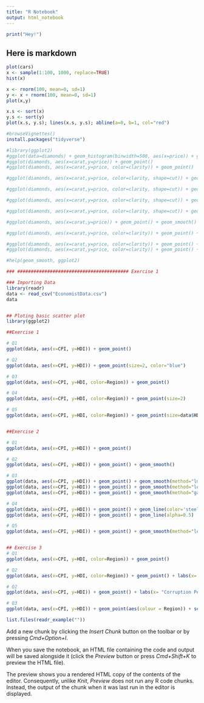 ```yaml
---
title: "R Notebook"
output: html_notebook
---
```

```r
print("Hey!")
```

## Here is markdown 

```r
plot(cars)
x <- sample(1:100, 1000, replace=TRUE)
hist(x)

x <- rnorm(100, mean=0, sd=1)
y <- x + rnorm(100, mean=0, sd=1)
plot(x,y)

x.s <- sort(x)
y.s <- sort(y)
plot(x.s, y.s); lines(x.s, y.s); abline(a=0, b=1, col="red")

#browseVignettes()
install.packages("tidyverse")

#library(ggplot2)
#ggplot(data=diamonds) + geom_histogram(binwidth=500, aes(x=price)) + ggtitle("Diamond Price Distribution") + xlab("Diamond Price U$") + ylab("Frequency") + theme_minimal()
#ggplot(diamonds, aes(x=carat,y=price)) + geom_point()
#ggplot(diamonds, aes(x=carat,y=price, color=clarity)) + geom_point()

#ggplot(diamonds, aes(x=carat,y=price, color=clarity, shape=cut)) + geom_point()

#ggplot(diamonds, aes(x=carat,y=price, color=clarity, shape=cut)) + geom_point() + facet_wrap(~ cut)

#ggplot(diamonds, aes(x=carat,y=price, color=clarity, shape=cut)) + geom_point() + facet_wrap(~ cut, nrow=5)

#ggplot(diamonds, aes(x=carat,y=price, color=clarity, shape=cut)) + geom_point() + facet_wrap(~ cut, nrow=5)

#ggplot(diamonds, aes(x=carat,y=price)) + geom_point() + geom_smooth()

#ggplot(diamonds, aes(x=carat,y=price, color=clarity)) + geom_point() + geom_smooth()

#ggplot(diamonds, aes(x=carat,y=price, color=clarity)) + geom_point() + geom_smooth()
#ggplot(diamonds, aes(x=carat,y=price, color=clarity)) + geom_point() + geom_smooth(method="lm")

#help(geom_smooth, ggplot2)

### ######################################### Exercise 1

### Importing Data
library(readr)
data <- read_csv("EconomistData.csv")
data


## Ploting basic scatter plot
library(ggplot2)

##Exercise 1

# Q1
ggplot(data, aes(x=CPI, y=HDI)) + geom_point()

# Q2
ggplot(data, aes(x=CPI, y=HDI)) + geom_point(size=2, color="blue")

# Q3
ggplot(data, aes(x=CPI, y=HDI, color=Region)) + geom_point()

# Q4
ggplot(data, aes(x=CPI, y=HDI, color=Region)) + geom_point(size=2)

# Q5
ggplot(data, aes(x=CPI, y=HDI, color=Region)) + geom_point(size=data$HDI.Rank/mean(data$HDI.Rank))


##Exercise 2

# Q1
ggplot(data, aes(x=CPI, y=HDI)) + geom_point()

# Q2
ggplot(data, aes(x=CPI, y=HDI)) + geom_point() + geom_smooth()

# Q3
ggplot(data, aes(x=CPI, y=HDI)) + geom_point() + geom_smooth(method="lm")
ggplot(data, aes(x=CPI, y=HDI)) + geom_point() + geom_smooth(method="loess")
ggplot(data, aes(x=CPI, y=HDI)) + geom_point() + geom_smooth(method="gam", formula = y ~s(x))

# Q4
ggplot(data, aes(x=CPI, y=HDI)) + geom_point() + geom_line(color='steelblue', size=2)
ggplot(data, aes(x=CPI, y=HDI)) + geom_point() + geom_line(alpha=0.5)

# Q5
ggplot(data, aes(x=CPI, y=HDI)) + geom_point() + geom_smooth(method="loess", span = 0.95)


## Exercise 3
# Q1
ggplot(data, aes(x=CPI, y=HDI, color=Region)) + geom_point()

# Q2
ggplot(data, aes(x=CPI, y=HDI, color=Region)) + geom_point() + labs(x= "Corruption Perception Index", y= "Human Development Index")

# Q2
ggplot(data, aes(x=CPI, y=HDI)) + geom_point() + labs(x= "Corruption Perception Index", y= "Human Development Index") + scale_colour_manual(values = c("blue", "green", "yellow", "magenta", "red", "black"))

# Q3
ggplot(data, aes(x=CPI, y=HDI)) + geom_point(aes(colour = Region)) + scale_colour_manual(values = c("blue", "green", "yellow", "orange", "red", "black"))

list.files(readr_example(""))

```

Add a new chunk by clicking the *Insert Chunk* button on the toolbar or by pressing *Cmd+Option+I*.

When you save the notebook, an HTML file containing the code and output will be saved alongside it (click the *Preview* button or press *Cmd+Shift+K* to preview the HTML file). 

The preview shows you a rendered HTML copy of the contents of the editor. Consequently, unlike *Knit*, *Preview* does not run any R code chunks. Instead, the output of the chunk when it was last run in the editor is displayed.

